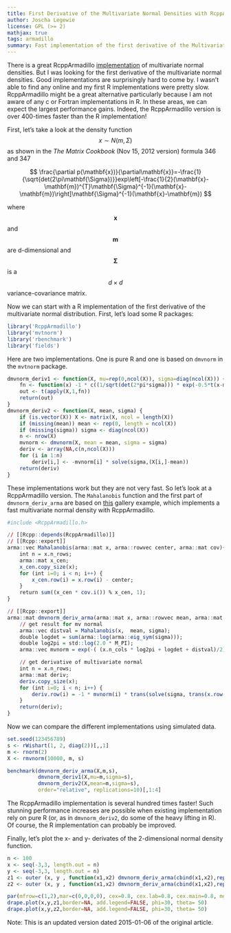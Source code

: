```yaml
---
title: First Derivative of the Multivariate Normal Densities with RcppArmadillo
author: Joscha Legewie
license: GPL (>= 2)
mathjax: true
tags: armadillo
summary: Fast implementation of the first derivative of the Multivariate Normal density using RcppArmadillo.
---
```


There is a great RcppArmadillo
[implementation](https://gallery.rcpp.org/articles/dmvnorm_arma/) of
multivariate normal densities. But I was looking for the first derivative of
the multivariate normal densities. Good implementations are surprisingly hard
to come by. I wasn't able to find any online and my first R implementations
were pretty slow. RcppArmadillo might be a great alternative particularly
because I am not aware of any c or Fortran implementations in R. In these
areas, we can expect the largest performance gains. Indeed, the RcppArmadillo
version is over 400-times faster than the R implementation!

First, let's take a look at the density function
$$ x \sim N(m,\Sigma) $$
as shown in the *The Matrix Cookbook* (Nov 15, 2012 version) formula 346 and 347 

$$
\frac{\partial p(\mathbf{x})}{\partial\mathbf{x}}=-\frac{1}{\sqrt{det(2\pi\mathbf{\Sigma})}}exp\left[-\frac{1}{2}(\mathbf{x}-\mathbf{m})^{T}\mathbf{\Sigma}^{-1}(\mathbf{x}-\mathbf{m})\right]\mathbf{\Sigma}^{-1}(\mathbf{x}-\mathbf{m}) 
$$

where $$\mathbf{x}$$ and $$\mathbf{m}$$ are d-dimensional and $$\mathbf{\Sigma}$$ is a $$d \times d$$ variance-covariance matrix.

Now we can start with a R implementation of the first derivative of the multivariate normal distribution. First, let's load some R packages:

```r
library('RcppArmadillo')
library('mvtnorm')
library('rbenchmark')
library('fields')
```

Here are two implementations. One is pure R and one is based on `dmvnorm` in the `mvtnorm` package.

```r
dmvnorm_deriv1 <- function(X, mu=rep(0,ncol(X)), sigma=diag(ncol(X))) {
    fn <- function(x) -1 * c((1/sqrt(det(2*pi*sigma))) * exp(-0.5*t(x-mu)%*%solve(sigma)%*%(x-mu))) * solve(sigma,(x-mu))
    out <- t(apply(X,1,fn))
    return(out)
}
dmvnorm_deriv2 <- function(X, mean, sigma) {
    if (is.vector(X)) X <- matrix(X, ncol = length(X))
    if (missing(mean)) mean <- rep(0, length = ncol(X))
    if (missing(sigma)) sigma <- diag(ncol(X))
    n <- nrow(X)
    mvnorm <- dmvnorm(X, mean = mean, sigma = sigma)
    deriv <- array(NA,c(n,ncol(X)))
    for (i in 1:n)
        deriv[i,] <- -mvnorm[i] * solve(sigma,(X[i,]-mean))
    return(deriv)
}
```

These implementations work but they are not very fast. So let's look at a RcppArmadillo version.
The `Mahalanobis` function and the first part of `dmvnorm_deriv_arma` are based on [this](https://gallery.rcpp.org/articles/dmvnorm_arma/)
gallery example, which implements a fast multivariate normal density with RcppArmadillo.

```r
#include <RcppArmadillo.h>

// [[Rcpp::depends(RcppArmadillo)]]
// [[Rcpp::export]]
arma::vec Mahalanobis(arma::mat x, arma::rowvec center, arma::mat cov){
    int n = x.n_rows;
    arma::mat x_cen;
    x_cen.copy_size(x);
    for (int i=0; i < n; i++) {
        x_cen.row(i) = x.row(i) - center;
    }
    return sum((x_cen * cov.i()) % x_cen, 1);
}

// [[Rcpp::export]]
arma::mat dmvnorm_deriv_arma(arma::mat x, arma::rowvec mean, arma::mat sigma) {
    // get result for mv normal
    arma::vec distval = Mahalanobis(x,  mean, sigma);
    double logdet = sum(arma::log(arma::eig_sym(sigma)));
    double log2pi = std::log(2.0 * M_PI);
    arma::vec mvnorm = exp(-( (x.n_cols * log2pi + logdet + distval)/2));

    // get derivative of multivariate normal
    int n = x.n_rows;
    arma::mat deriv;
    deriv.copy_size(x);
    for (int i=0; i < n; i++) {
        deriv.row(i) = -1 * mvnorm(i) * trans(solve(sigma, trans(x.row(i) - mean)));
    }
    return(deriv);
}
```

Now we can compare the different implementations using simulated data.

```r
set.seed(123456789)
s <- rWishart(1, 2, diag(2))[,,1]
m <- rnorm(2)
X <- rmvnorm(10000, m, s)

benchmark(dmvnorm_deriv_arma(X,m,s),
          dmvnorm_deriv1(X,mu=m,sigma=s),
          dmvnorm_deriv2(X,mean=m,sigma=s),
          order="relative", replications=10)[,1:4]
```
The RcppArmadillo implementation is several hundred times faster! Such stunning performance increases are possible when existing implementation rely on pure R (or, as in `dmvnorm_deriv2`, do some of the heavy lifting in R). Of course, the R implementation can probably be improved.

Finally, let's plot the x- and y- derivates of the 2-dimensional normal density function.

```r
n <- 100
x <- seq(-3,3, length.out = n)
y <- seq(-3,3, length.out = n)
z1 <- outer (x, y , function(x1,x2) dmvnorm_deriv_arma(cbind(x1,x2),rep(0,2),diag(2))[,1])
z2 <- outer (x, y , function(x1,x2) dmvnorm_deriv_arma(cbind(x1,x2),rep(0,2),diag(2))[,2])

par(mfrow=c(1,2),mar=c(0,0,0,0), cex=0.8, cex.lab=0.8, cex.main=0.8, mgp=c(1.2,0.15,0), cex.axis=0.7, tck=-0.01)
drape.plot(x,y,z1,border=NA, add.legend=FALSE, phi=30, theta= 50)
drape.plot(x,y,z2,border=NA, add.legend=FALSE, phi=30, theta= 50)
```

Note: This is an updated version dated 2015-01-06 of the original article.
